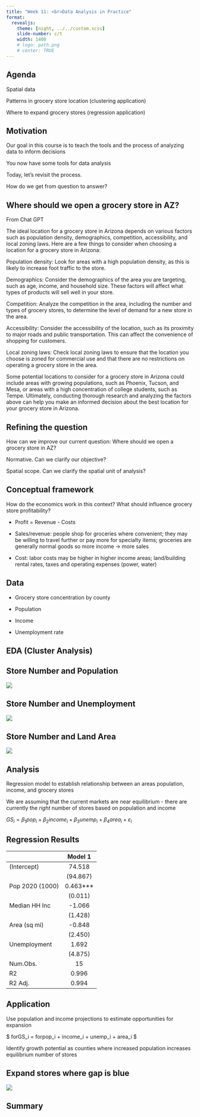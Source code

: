 ```yaml
---
title: "Week 11: <br>Data Analysis in Practice"
format: 
  revealjs:
    theme: [night, ../../custom.scss]
    slide-number: c/t
    width: 1400
    # logo: path.png
    # center: TRUE
---
```


## Agenda 

Spatial data

Patterns in grocery store location (clustering application)

Where to expand grocery stores (regression application)



<!-- image -->
<!-- ![](includes/ggpairs.png) -->

<!-- example of big text fit to slide width -->

<!-- ::: {.r-fit-text} -->
<!-- Big Text -->
<!-- ::: -->

<!-- :::: {.columns style="text-align: center"} -->
<!-- ::: {.column width="40%"} -->
<!-- ::: -->
<!-- ::: {.column width="60%"} -->
<!-- ::: -->
<!-- :::: -->

## Motivation

Our goal in this course is to teach the tools and the process of analyzing data to inform decisions

You now have some tools for data analysis

Today, let's revisit the process.

How do we get from question to answer?


## Where should we open a grocery store in AZ? {.scrollable}

From Chat GPT

The ideal location for a grocery store in Arizona depends on various factors such as population density, demographics, competition, accessibility, and local zoning laws. Here are a few things to consider when choosing a location for a grocery store in Arizona:

Population density: Look for areas with a high population density, as this is likely to increase foot traffic to the store.

Demographics: Consider the demographics of the area you are targeting, such as age, income, and household size. These factors will affect what types of products will sell well in your store.

Competition: Analyze the competition in the area, including the number and types of grocery stores, to determine the level of demand for a new store in the area.

Accessibility: Consider the accessibility of the location, such as its proximity to major roads and public transportation. This can affect the convenience of shopping for customers.

Local zoning laws: Check local zoning laws to ensure that the location you choose is zoned for commercial use and that there are no restrictions on operating a grocery store in the area.

Some potential locations to consider for a grocery store in Arizona could include areas with growing populations, such as Phoenix, Tucson, and Mesa, or areas with a high concentration of college students, such as Tempe. Ultimately, conducting thorough research and analyzing the factors above can help you make an informed decision about the best location for your grocery store in Arizona.

## Refining the question

How can we improve our current question: Where should we open a grocery store in AZ?

Normative. Can we clarify our objective?
<!-- Where would opening a grocery store in AZ generate the most profit in 30 years? -->

Spatial scope. Can we clarify the spatial unit of analysis?
<!-- In which county would opening a grocery store in AZ generate the most profit in 30 years? -->


## Conceptual framework 

:::{.incremental}

How do the economics work in this context?  What should influence grocery store profitability?

- Profit = Revenue - Costs

- Sales/revenue: people shop for groceries where convenient; they may be willing to travel further or pay more for specialty items; groceries are generally normal goods so more income -> more sales

- Cost: labor costs may be higher in higher income areas; land/building rental rates, taxes and operating expenses (power, water)

:::

## Data

- Grocery store concentration by county

- Population 

- Income

- Unemployment rate

## EDA (Cluster Analysis)


## Store Number and Population

![](includes/Store Number x Pop 2020.png)

## Store Number and Unemployment

![](includes/Store Number x Unemployment percent.png)


## Store Number and Land Area

![](includes/Store Number x Land Area sq mi.png)



## Analysis

Regression model to establish relationship between an areas population, income, and grocery stores

We are assuming that the current markets are near equilibrium - there are currently the *right* number of stores based on population and income

$GS_i = \beta_1 pop_i + \beta_2 income_i + \beta_3 unemp_i + \beta_4 area_i + \varepsilon_i$


## Regression Results {.scrollable}

|              | Model 1  |
|:-------------|:--------:|
|(Intercept)   |  74.518  |
|              | (94.867) |
|Pop 2020 (1000)     |  0.463***   |
|              | (0.011)  |
|Median HH Inc |  -1.066  |
|              | (1.428)  |
|Area (sq mi)  |  -0.848  |
|              | (2.450)  |
|Unemployment  |  1.692   |
|              | (4.875)  |
|Num.Obs.      |    15    |
|R2            |  0.996   |
|R2 Adj.       |  0.994   |


##


## Application

Use population and income projections to estimate opportunities for expansion

$ forGS_i = \hat{\beta_1} forpop_i + \hat{\beta_2} income_i + \hat{\beta_3} unemp_i + \hat{\beta_4} area_i $

Identify growth potential as counties where increased population increases equilibrium number of stores

## Expand stores where gap is blue

![](includes/dumbell.png)


## Summary






